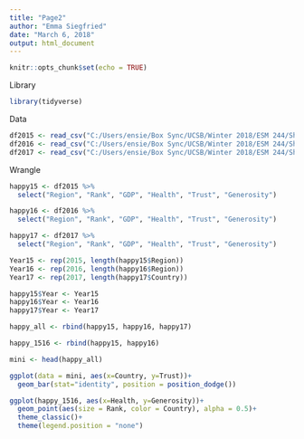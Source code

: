 ```yaml
---
title: "Page2"
author: "Emma Siegfried"
date: "March 6, 2018"
output: html_document
---
```


```r
knitr::opts_chunk$set(echo = TRUE)
```

Library
```r

library(tidyverse)

```


Data
```r

df2015 <- read_csv("C:/Users/ensie/Box Sync/UCSB/Winter 2018/ESM 244/Shiny/2015.csv")
df2016 <- read_csv("C:/Users/ensie/Box Sync/UCSB/Winter 2018/ESM 244/Shiny/2016.csv")
df2017 <- read_csv("C:/Users/ensie/Box Sync/UCSB/Winter 2018/ESM 244/Shiny/2017.csv")

```

Wrangle
```r

happy15 <- df2015 %>% 
  select("Region", "Rank", "GDP", "Health", "Trust", "Generosity")

happy16 <- df2016 %>% 
  select("Region", "Rank", "GDP", "Health", "Trust", "Generosity")

happy17 <- df2017 %>% 
  select("Region", "Rank", "GDP", "Health", "Trust", "Generosity")

Year15 <- rep(2015, length(happy15$Region))
Year16 <- rep(2016, length(happy16$Region))
Year17 <- rep(2017, length(happy17$Country))

happy15$Year <- Year15
happy16$Year <- Year16
happy17$Year <- Year17

happy_all <- rbind(happy15, happy16, happy17)

happy_1516 <- rbind(happy15, happy16)


```



```r

mini <- head(happy_all)

ggplot(data = mini, aes(x=Country, y=Trust))+
  geom_bar(stat="identity", position = position_dodge())

ggplot(happy_1516, aes(x=Health, y=Generosity))+
  geom_point(aes(size = Rank, color = Country), alpha = 0.5)+
  theme_classic()+
  theme(legend.position = "none")



```


























